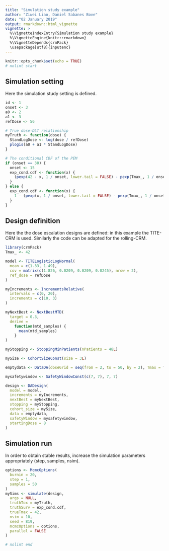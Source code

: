 ```yaml
---
title: "Simulation study example"
author: "Ziwei Liao, Daniel Sabanes Bove"
date: "02 January 2019"
output: rmarkdown::html_vignette
vignette: >
  %\VignetteIndexEntry{Simulation study example}
  %\VignetteEngine{knitr::rmarkdown}
  %\VignetteDepends{crmPack}
  \usepackage[utf8]{inputenc}
---
```


```r
knitr::opts_chunk$set(echo = TRUE)
# nolint start
```

## Simulation setting

Here the simulation study setting is defined.

```r
id <- 1
onset <- 3
a0 <- 2
a1 <- 3
refDose <- 56

# True dose-DLT relationship
myTruth <- function(dose) {
  StandLogDose <- log(dose / refDose)
  plogis(a0 + a1 * StandLogDose)
}

# The conditional CDF of the PEM
if (onset == 30) {
  onset <- 15
  exp_cond.cdf <- function(x) {
    (pexp(42 - x, 1 / onset, lower.tail = FALSE) - pexp(Tmax_, 1 / onset, lower.tail = FALSE)) / pexp(Tmax_, 1 / onset)
  }
} else {
  exp_cond.cdf <- function(x) {
    1 - (pexp(x, 1 / onset, lower.tail = FALSE) - pexp(Tmax_, 1 / onset, lower.tail = FALSE)) / pexp(Tmax_, 1 / onset)
  }
}
```

## Design definition

Here the the dose escalation designs are defined: in this example the TITE-CRM is used. Similarly the code can be adapted for the rolling-CRM.

```r
library(crmPack)
Tmax_ <- 42

model <- TITELogisticLogNormal(
  mean = c(1.33, 1.49),
  cov = matrix(c(1.826, 0.0209, 0.0209, 0.0245), nrow = 2),
  ref_dose = refDose
)

myIncrements <- IncrementsRelative(
  intervals = c(0, 20),
  increments = c(10, 3)
)

myNextBest <- NextBestMTD(
  target = 0.3,
  derive =
    function(mtd_samples) {
      mean(mtd_samples)
    }
)

myStopping <- StoppingMinPatients(nPatients = 48L)

mySize <- CohortSizeConst(size = 3L)

emptydata <- DataDA(doseGrid = seq(from = 2, to = 50, by = 2), Tmax = Tmax_)

mysafetywindow <- SafetyWindowConst(c(7, 7), 7, 7)

design <- DADesign(
  model = model,
  increments = myIncrements,
  nextBest = myNextBest,
  stopping = myStopping,
  cohort_size = mySize,
  data = emptydata,
  safetyWindow = mysafetywindow,
  startingDose = 8
)
```


## Simulation run

In order to obtain stable results, increase the simulation parameters appropriately (step, samples, nsim).

```r
options <- McmcOptions(
  burnin = 20,
  step = 1,
  samples = 50
)
mySims <- simulate(design,
  args = NULL,
  truthTox = myTruth,
  truthSurv = exp_cond.cdf,
  trueTmax = 42,
  nsim = 10,
  seed = 819,
  mcmcOptions = options,
  parallel = FALSE
)

# nolint end
```
